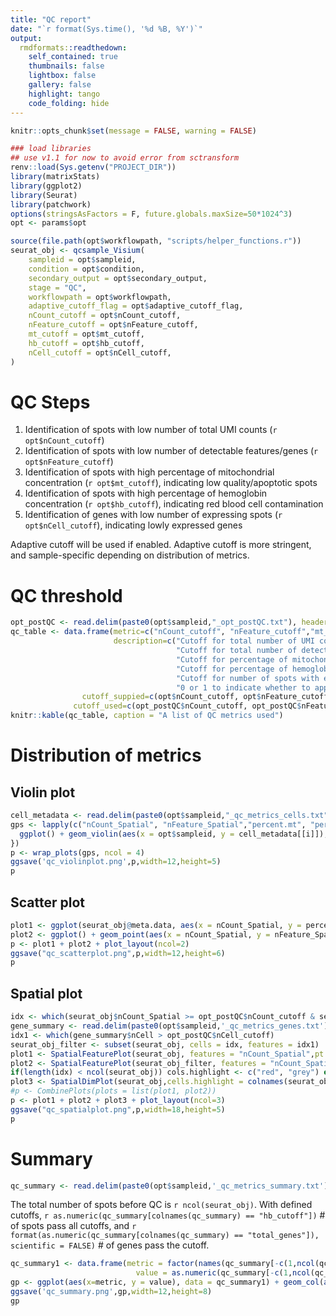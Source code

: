 ```yaml
---
title: "QC report"
date: "`r format(Sys.time(), '%d %B, %Y')`"
output:
  rmdformats::readthedown:
    self_contained: true
    thumbnails: false
    lightbox: false
    gallery: false
    highlight: tango
    code_folding: hide
---
```



```r
knitr::opts_chunk$set(message = FALSE, warning = FALSE)
```

```r
### load libraries
## use v1.1 for now to avoid error from sctransform
renv::load(Sys.getenv("PROJECT_DIR"))
library(matrixStats)
library(ggplot2)
library(Seurat)
library(patchwork)
options(stringsAsFactors = F, future.globals.maxSize=50*1024^3)
opt <- params$opt
```

```r
source(file.path(opt$workflowpath, "scripts/helper_functions.r"))
seurat_obj <- qcsample_Visium(
    sampleid = opt$sampleid,
    condition = opt$condition,
    secondary_output = opt$secondary_output,
    stage = "QC",
    workflowpath = opt$workflowpath,
    adaptive_cutoff_flag = opt$adaptive_cutoff_flag,
    nCount_cutoff = opt$nCount_cutoff,
    nFeature_cutoff = opt$nFeature_cutoff,
    mt_cutoff = opt$mt_cutoff,
    hb_cutoff = opt$hb_cutoff,
    nCell_cutoff = opt$nCell_cutoff,
)
```

# QC Steps

1. Identification of spots with low number of total UMI counts (`r opt$nCount_cutoff`)
2. Identification of spots with low number of detectable features/genes (`r opt$nFeature_cutoff`)
3. Identification of spots with high percentage of mitochondrial concentration (`r opt$mt_cutoff`), indicating low quality/apoptotic spots
4. Identification of spots with high percentage of hemoglobin concentration (`r opt$hb_cutoff`), indicating red blood cell contamination
5. Identification of genes with low number of expressing spots (`r opt$nCell_cutoff`), indicating lowly expressed genes

Adaptive cutoff will be used if enabled. Adaptive cutoff is more stringent, and sample-specific depending on distribution of metrics.

# QC threshold

```r
opt_postQC <- read.delim(paste0(opt$sampleid,"_opt_postQC.txt"), header = TRUE)
qc_table <- data.frame(metric=c("nCount_cutoff", "nFeature_cutoff","mt_cutoff", "hb_cutoff", "nCell_cutoff","adaptive_cutoff_flag"),
                       description=c("Cutoff for total number of UMI counts",
                                     "Cutoff for total number of detectable genes/features",
                                     "Cutoff for percentage of mitochondria concentration",
                                     "Cutoff for percentage of hemoglobin concentration",
                                     "Cutoff for number of spots with expression for feature/gene",
                                     "0 or 1 to indicate whether to apply adaptive cutoff idenfication based on IQR"),
                cutoff_suppied=c(opt$nCount_cutoff, opt$nFeature_cutoff, opt$mt_cutoff, opt$hb_cutoff, opt$nCell_cutoff, opt$adaptive_cutoff_flag),
              cutoff_used=c(opt_postQC$nCount_cutoff, opt_postQC$nFeature_cutoff, opt_postQC$mt_cutoff, opt_postQC$hb_cutoff, opt_postQC$nCell_cutoff, opt_postQC$adaptive_cutoff_flag))
knitr::kable(qc_table, caption = "A list of QC metrics used")
```

# Distribution of metrics {.tabset}

## Violin plot

```r
cell_metadata <- read.delim(paste0(opt$sampleid,"_qc_metrics_cells.txt"), header = TRUE)
gps <- lapply(c("nCount_Spatial", "nFeature_Spatial","percent.mt", "percent.hb"), function(i) {
  ggplot() + geom_violin(aes(x = opt$sampleid, y = cell_metadata[[i]]), fill = "#F8766D") + geom_jitter(aes(x = opt$sampleid, y = cell_metadata[[i]]), size=1, height = 0) + labs(x = "", y = "", title = i) + theme_classic() + theme(plot.title = element_text(face = "bold", hjust = 0.5, size = 12), axis.text.x = element_text(size = 10)) 
})
p <- wrap_plots(gps, ncol = 4)
ggsave('qc_violinplot.png',p,width=12,height=5)
p
```

## Scatter plot

```r
plot1 <- ggplot(seurat_obj@meta.data, aes(x = nCount_Spatial, y = percent.mt)) + geom_point() + theme_classic()
plot2 <- ggplot() + geom_point(aes(x = nCount_Spatial, y = nFeature_Spatial), data = seurat_obj@meta.data) + theme_classic()
p <- plot1 + plot2 + plot_layout(ncol=2)
ggsave("qc_scatterplot.png",p,width=12,height=6)
p
```

## Spatial plot

```r
idx <- which(seurat_obj$nCount_Spatial >= opt_postQC$nCount_cutoff & seurat_obj$nFeature_Spatial >= opt_postQC$nFeature_cutoff & seurat_obj$percent.mt <= opt_postQC$mt_cutoff & seurat_obj$percent.hb <= opt_postQC$hb_cutoff)
gene_summary <- read.delim(paste0(opt$sampleid,'_qc_metrics_genes.txt'),header = TRUE)
idx1 <- which(gene_summary$nCell > opt_postQC$nCell_cutoff)
seurat_obj_filter <- subset(seurat_obj, cells = idx, features = idx1)
plot1 <- SpatialFeaturePlot(seurat_obj, features = "nCount_Spatial",pt.size.factor = 2) + ggtitle('before filter') + theme(legend.position = "right",plot.title = element_text(hjust = 0.5))
plot2 <- SpatialFeaturePlot(seurat_obj_filter, features = "nCount_Spatial",pt.size.factor = 2) + ggtitle(paste0('after filter',' spots removed (',ncol(seurat_obj)-length(idx),')',' genes removed (',nrow(seurat_obj)-length(idx1),')')) + theme(legend.position = "right",plot.title = element_text(hjust = 0.5))
if(length(idx) < ncol(seurat_obj)) cols.highlight <- c("red", "grey") else cols.highlight <- "grey"
plot3 <- SpatialDimPlot(seurat_obj,cells.highlight = colnames(seurat_obj)[-idx],pt.size.factor = 2, cols.highlight = cols.highlight) + ggtitle('Spots removed') + theme(legend.position = "none",plot.title = element_text(hjust = 0.5))
#p <- CombinePlots(plots = list(plot1, plot2))
p <- plot1 + plot2 + plot3 + plot_layout(ncol=3)
ggsave("qc_spatialplot.png",p,width=18,height=5)
p
```

# {-}

# Summary

```r
qc_summary <- read.delim(paste0(opt$sampleid,'_qc_metrics_summary.txt'),header = TRUE)
```

The total number of spots before QC is `r ncol(seurat_obj)`. With defined cutoffs, `r as.numeric(qc_summary[colnames(qc_summary) == "hb_cutoff"])` # of spots pass all cutoffs, and `r format(as.numeric(qc_summary[colnames(qc_summary) == "total_genes"]), scientific = FALSE)` # of genes pass the cutoff. 

```r
qc_summary1 <- data.frame(metric = factor(names(qc_summary[-c(1,ncol(qc_summary))]), levels = names(qc_summary)[(length(qc_summary)-1):2]),
                            value = as.numeric(qc_summary[-c(1,ncol(qc_summary))]))
gp <- ggplot(aes(x=metric, y = value), data = qc_summary1) + geom_col(aes(fill=metric)) + theme_classic() + geom_text(aes(label = value)) + coord_flip() + labs(x = "", y = "# of spots passing QC") + guides(fill="none") + theme(axis.text = element_text(size = 10), axis.title = element_text(size = 12, face = "bold"))
ggsave('qc_summary.png',gp,width=12,height=8)
gp
```